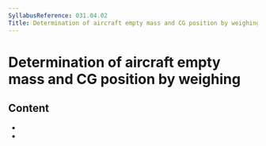 ```yaml
---
SyllabusReference: 031.04.02
Title: Determination of aircraft empty mass and CG position by weighing
---
```


# Determination of aircraft empty mass and CG position by weighing

## Content

- <Link href="031.04.02.01" />
- <Link href="031.04.02.02" />
